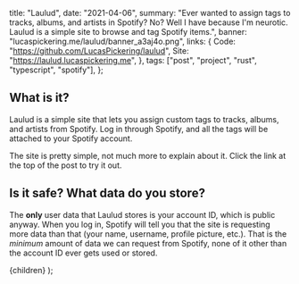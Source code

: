 
  title: "Laulud",
  date: "2021-04-06",
  summary:
    "Ever wanted to assign tags to tracks, albums, and artists in Spotify? No? Well I have because I'm neurotic. Laulud is a simple site to browse and tag Spotify items.",
  banner: "lucaspickering.me/laulud/banner_a3aj4o.png",
  links: {
    Code: "https://github.com/LucasPickering/laulud",
    Site: "https://laulud.lucaspickering.me",
  },
  tags: ["post", "project", "rust", "typescript", "spotify"],
};

## What is it?

Laulud is a simple site that lets you assign custom tags to tracks, albums, and artists from Spotify. Log in through Spotify, and all the tags will be attached to your Spotify account.

The site is pretty simple, not much more to explain about it. Click the link at the top of the post to try it out.

## Is it safe? What data do you store?

The **only** user data that Laulud stores is your account ID, which is public anyway. When you log in, Spotify will tell you that the site is requesting more data than that (your name, username, profile picture, etc.). That is the _minimum_ amount of data we can request from Spotify, none of it other than the account ID ever gets used or stored.

  <PostView metadata={metadata}>{children}</PostView>
);
